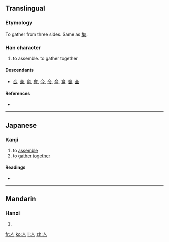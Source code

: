 ==Translingual==

===Etymology===
{{Han compound|入|一|ls=ic}}

To gather from three sides. Same as [[集]].

===Han character===
{{Han char|rn=9|rad=人|as=01|sn=3|four=|canj=人一 (OM), XXX人一 (XXXOM)}}

# to assemble. to gather together

====Descendants====
* [[合]], [[僉]], [[俞]], [[會]], [[今]], [[令]], [[侖]], [[食]], [[舍]], [[全]]

====References====
* {{Han ref|kx=0091.030|dkj=00345|dj=0192.020|hdz=10102.020|uh=4EBC|ud=20156}}

----

==Japanese==
{{attention|ja|This entry needs more research}}

===Kanji===
{{ja-kanji|grade=uc|rs=人01}}

# to [[assemble]]
# to [[gather]] [[together]]

====Readings====
* {{ja-readings|on=[[しゅう]] (shū), [[じゅう]] (jū)|kun=[[あつまる]] (atsumaru)}}

----

==Mandarin==

===Hanzi===
{{cmn-hanzi|pin=[[jí]] ([[ji2]]), [[wú]] ([[wu2]])|wg=chi<sup>2</sup>, wu<sup>2</sup>}}

# {{defn|Mandarin|sort=人01}}

[[fr:亼]]
[[ko:亼]]
[[li:亼]]
[[zh:亼]]